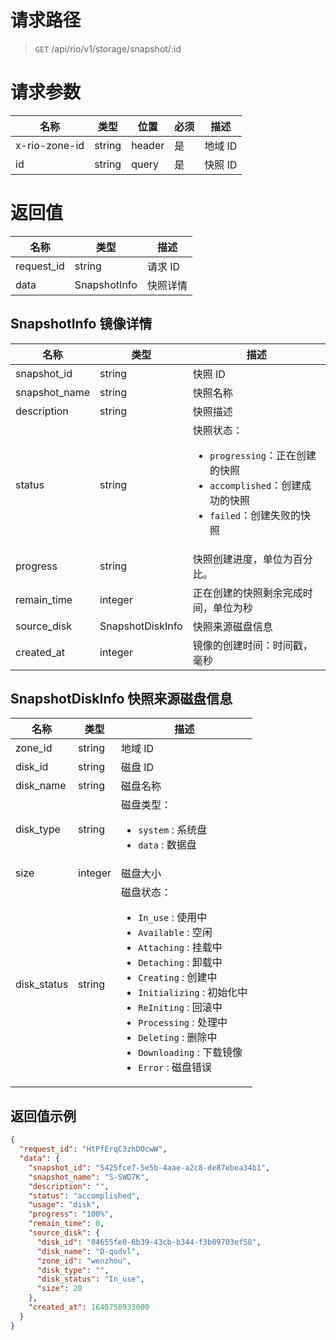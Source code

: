 <style>.topic-content-wrap .topic-detail table thead th { word-break: keep-all; }</style>

# 请求路径

> `GET` /api/rio/v1/storage/snapshot/:id

# 请求参数

| 名称          | 类型   | 位置   | 必须 | 描述    |
| ------------- | ------ | ------ | ---- | ------- |
| x-rio-zone-id | string | header | 是   | 地域 ID |
| id            | string | query  | 是   | 快照 ID |

# 返回值

| 名称       | 类型         | 描述     |
| ---------- | ------------ | -------- |
| request_id | string       | 请求 ID  |
| data       | SnapshotInfo | 快照详情 |

## SnapshotInfo 镜像详情

| 名称          | 类型             | 描述                                                                                                                              |
| ------------- | ---------------- | --------------------------------------------------------------------------------------------------------------------------------- |
| snapshot_id   | string           | 快照 ID                                                                                                                           |
| snapshot_name | string           | 快照名称                                                                                                                          |
| description   | string           | 快照描述                                                                                                                          |
| status        | string           | 快照状态：<ul><li>`progressing`：正在创建的快照</li><li>`accomplished`：创建成功的快照</li><li>`failed`：创建失败的快照</li></ul> |
| progress      | string           | 快照创建进度，单位为百分比。                                                                                                      |
| remain_time   | integer          | 正在创建的快照剩余完成时间，单位为秒                                                                                              |
| source_disk   | SnapshotDiskInfo | 快照来源磁盘信息                                                                                                                  |
| created_at    | integer          | 镜像的创建时间：时间戳，毫秒                                                                                                      |

## SnapshotDiskInfo 快照来源磁盘信息

| 名称          | 类型             | 描述                                                                                                                              |
| ------------- | ---------------- | --------------------------------------------------------------------------------------------------------------------------------- |
| zone_id     | string  | 地域 ID                                                                                                                                                                                                                                                                                                                                             |
| disk_id     | string  | 磁盘 ID                                                                                                                                                                                                                                                                                                                                             |
| disk_name   | string  | 磁盘名称                                                                                                                                                                                                                                                                                                                                            |     |
| disk_type   | string  | 磁盘类型：<ul><li>`system` : 系统盘</li><li>`data` : 数据盘</li></ul>                                                                                                                                                                                                                                                                               |     |
| size        | integer | 磁盘大小                                                                                                                                                                                                                                                                                                                                            |
| disk_status | string  | 磁盘状态：<ul><li>`In_use` : 使用中</li><li>`Available` : 空闲</li><li>`Attaching` : 挂载中</li><li>`Detaching` : 卸载中</li><li>`Creating` : 创建中</li><li>`Initializing` : 初始化中</li><li>`ReIniting` : 回滚中</li><li>`Processing` : 处理中</li><li>`Deleting` : 删除中</li><li>`Downloading` : 下载镜像</li><li>`Error` : 磁盘错误</li></ul> |

## 返回值示例

```json
{
  "request_id": "HtPfErqC3zhDOcwW",
  "data": {
    "snapshot_id": "5425fce7-5e5b-4aae-a2c8-de87ebea34b1",
    "snapshot_name": "S-SWD7K",
    "description": "",
    "status": "accomplished",
    "usage": "disk",
    "progress": "100%",
    "remain_time": 0,
    "source_disk": {
      "disk_id": "04655fe0-6b39-43cb-b344-f3b09703ef58",
      "disk_name": "D-qudvl",
      "zone_id": "wenzhou",
      "disk_type": "",
      "disk_status": "In_use",
      "size": 20
    },
    "created_at": 1640758933000
  }
}
```
